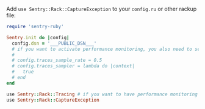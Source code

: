 Add `use Sentry::Rack::CaptureException` to your `config.ru` or other rackup file:

```ruby {filename:config.ru}
require 'sentry-ruby'

Sentry.init do |config|
  config.dsn = '___PUBLIC_DSN___'
  # if you want to activate performance monitoring, you also need to set either one of these options
  #
  # config.traces_sample_rate = 0.5
  # config.traces_sampler = lambda do |context|
  #   true
  # end
end

use Sentry::Rack::Tracing # if you want to have performance monitoring
use Sentry::Rack::CaptureException
```
